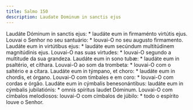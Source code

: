 ```yaml
---
title: Salmo 150
description: Laudate Dominum in sanctis ejus
---
```


<div class="side-by-side not-content">
  <span>
    Laudáte Dóminum in sanctis ejus: * laudáte eum in firmaménto virtútis ejus.
  </span>
  <span>
    Louvai o Senhor no seu santuário: * louvai-O no seu augusto firmamento.
  </span>
  <span>
    Laudáte eum in virtútibus ejus: * laudáte eum secúndum multitúdinem
    magnitúdinis ejus.
  </span>
  <span>
    Louvai-O nas suas virtudes: * louvai-O segundo a multitude da sua grandeza.
  </span>
  <span>Laudáte eum in sono tubæ: * laudáte eum in psaltério, et cíthara.</span>
  <span>
    Louvai-O ao som da trombeta: * louvai-O com o saltério e a cítara.
  </span>
  <span>
    Laudáte eum in týmpano, et choro: * laudáte eum in chordis, et órgano.
  </span>
  <span>Louvai-O com timbales e em coro: * louvai-O com cordas e órgão.</span>
  <span>
    Laudáte eum in cýmbalis benesonántibus: laudáte eum in cýmbalis
    jubilatiónis: * omnis spíritus laudet Dóminum.
  </span>
  <span>
    Louvai-O com címbalos melodiosos: louvai-O com címbalos de júbilo: * todo o
    espírito louve o Senhor.
  </span>
</div>
